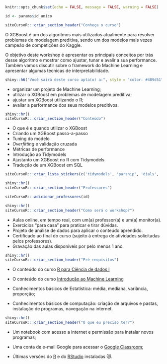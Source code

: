 ```r
knitr::opts_chunk$set(echo = FALSE, message = FALSE, warning = FALSE)

id <- params$id_unico
```

```r
siteCursoR:::criar_section_header("Conheça o curso")
```

O XGBoost é um dos algoritmos mais utilizados atualmente para resolver problemas de modelagem preditiva, sendo um dos modelos mais vezes campeão de competições do Kaggle.

O objetivo deste workshop é apresentar os principais conceitos por trás desse algoritmo e mostrar como ajustar, tunar e avalir a sua performance. Também vamos discutir sobre o framework do Machine Learning e apresentar algumas técnicas de interpretabilidade.

```r
shiny::h6("Você sairá deste curso apta(o) a:", style = "color: #489d51")
```


::: {.voce-saira}
- organizar um projeto de Machine Learning;
- utilizar o XGBoost em problemas de modelagem preditiva;
- ajustar um XGBoost utilizando o R;
- avaliar a performance dos seus modelos preditivos.
:::


```r
shiny::hr()
siteCursoR:::criar_section_header("Conteúdo")
```

::: {.row}

:::: {.column-esq}
- O que é e quando utilizar o XGBoost
- Criando um XGBoost passo-a-passo
- Tuning do modelo
- *Overfitting* e validação cruzada
- Métricas de performance
- Introdução ao Tidymodels
- Ajustanto um XGBoost no R com Tidymodels
- Tradução de um XGBoost em SQL
::::

:::: {.column-dir}

::::: {.row .justify-content-center}
```r
siteCursoR:::criar_lista_stickers(c('tidymodels', 'parsnip', 'dials', 'yardstick', 'recipes', 'rsample'))
```
:::::

:::: 

:::

```r
shiny::hr()
siteCursoR:::criar_section_header("Professores")
```

```r
siteCursoR:::adicionar_professores(id)
```

```r
shiny::hr()
siteCursoR:::criar_section_header("Como será o workshop?")
```

- Aulas online, em tempo real, com um(a) professor(a) e um(a) monitor(a). 
- Exercícios "para casa" para praticar e tirar dúvidas.
- Projeto de análise de dados para aplicar o conteúdo aprendido.
- Certificado ao final do curso (sujeito à entrega de atividades solicitadas pelos professores).
- Gravação das aulas disponíveis por pelo menos 1 ano.

```r
shiny::hr()
siteCursoR:::criar_section_header("Pré-requisitos") 
```

- O conteúdo do curso [R para Ciência de dados I](https://www.curso-r.com/cursos/r4ds-1)

- O conteúdo do curso [Introdução ao Machine Learning](https://www.curso-r.com/cursos/intro-machine-learning/)

- Conhecimentos básicos de Estatística: média, mediana, variância, proporção;

- Conhecimentos básicos de computação: criação de arquivos e pastas, instalação de programas, navegação na internet.

```r
shiny::hr()
siteCursoR:::criar_section_header("O que eu preciso ter?")
```

- Um notebook com acesso a internet e permissão para instalar novos programas;

- Uma conta de e-mail Google para acessar o [Google Classroom](https://classroom.google.com/);

-  Últimas versões do [R](https://cran.r-project.org/) e do [RStudio](https://www.rstudio.com/products/rstudio/download/) instaladas &#128571;.

